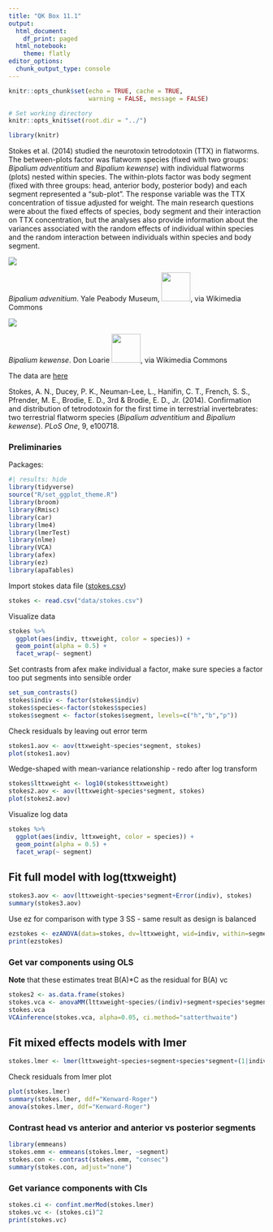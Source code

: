 ```yaml
---
title: "QK Box 11.1"
output:
  html_document:
    df_print: paged
  html_notebook:
    theme: flatly
editor_options:
  chunk_output_type: console
---
```


```r
knitr::opts_chunk$set(echo = TRUE, cache = TRUE, 
                      warning = FALSE, message = FALSE)

# Set working directory
knitr::opts_knit$set(root.dir = "../")

library(knitr)
```

Stokes et al. (2014) studied the neurotoxin tetrodotoxin (TTX) in flatworms. The between-plots factor was flatworm species (fixed with two groups: *Bipalium adventitium* and *Bipalium kewense*) with individual flatworms (plots) nested within species. The within-plots factor was body segment (fixed with three groups: head, anterior body, posterior body) and each segment represented a "sub-plot". The response variable was the TTX concentration of tissue adjusted for weight. The main research questions were about the fixed effects of species, body segment and their interaction on TTX concentration, but the analyses also provide information about the variances associated with the random effects of individual within species and the random interaction between individuals within species and body segment.

[![](../media/Bipalium_adventitium_(YPM_IZ_046916)_01.jpeg)](https://commons.wikimedia.org/wiki/File:Bipalium_adventitium_(YPM_IZ_046916)_01.jpeg)

*Bipalium advenitium*. Yale Peabody Museum, ![](../media/cc-zero.png){width="57"}, via Wikimedia Commons

[![](../media/Bipalium_kewense_Kauai.jpg)](https://commons.wikimedia.org/wiki/File:Bipalium_kewense_Kauai.jpg)

*Bipalium kewense*. Don Loarie [![](../media/by.png){width="57"}](https://creativecommons.org/licenses/by/4.0), via Wikimedia Commons

The data are [here](https://doi.org/10.1371/journal.pone.0100718)

Stokes, A. N., Ducey, P. K., Neuman-Lee, L., Hanifin, C. T., French, S. S., Pfrender, M. E., Brodie, E. D., 3rd & Brodie, E. D., Jr. (2014). Confirmation and distribution of tetrodotoxin for the first time in terrestrial invertebrates: two terrestrial flatworm species (*Bipalium adventitium* and *Bipalium kewense*). *PLoS One*, 9, e100718.

### Preliminaries

Packages:

```r
#| results: hide
library(tidyverse)
source("R/set_ggplot_theme.R")
library(broom)
library(Rmisc)
library(car)
library(lme4)
library(lmerTest)
library(nlme)
library(VCA)
library(afex)
library(ez)
library(apaTables)
```

Import stokes data file ([stokes.csv](data/stokes.csv))

```r
stokes <- read.csv("data/stokes.csv")
```

Visualize data

```r
stokes %>% 
  ggplot(aes(indiv, ttxweight, color = species)) + 
  geom_point(alpha = 0.5) + 
  facet_wrap(~ segment)
```

Set contrasts from afex make individual a factor, make sure species a factor too put segments into sensible order

```r
set_sum_contrasts()
stokes$indiv <- factor(stokes$indiv)
stokes$species<-factor(stokes$species)
stokes$segment <- factor(stokes$segment, levels=c("h","b","p"))
```

Check residuals by leaving out error term

```r
stokes1.aov <- aov(ttxweight~species*segment, stokes)
plot(stokes1.aov)
```

Wedge-shaped with mean-variance relationship - redo after log transform

```r
stokes$lttxweight <- log10(stokes$ttxweight)
stokes2.aov <- aov(lttxweight~species*segment, stokes)
plot(stokes2.aov)
```

Visualize log data

```r
stokes %>% 
  ggplot(aes(indiv, lttxweight, color = species)) + 
  geom_point(alpha = 0.5) + 
  facet_wrap(~ segment)
```

## Fit full model with log(ttxweight)

```r
stokes3.aov <- aov(lttxweight~species*segment+Error(indiv), stokes)
summary(stokes3.aov)
```

Use ez for comparison with type 3 SS - same result as design is balanced

```r
ezstokes <- ezANOVA(data=stokes, dv=lttxweight, wid=indiv, within=segment, between=species, type=3)
print(ezstokes)
```

### Get var components using OLS

**Note** that these estimates treat B(A)\*C as the residual for B(A) vc

```r
stokes2 <- as.data.frame(stokes)
stokes.vca <- anovaMM(lttxweight~species/(indiv)+segment+species*segment, NegVC=TRUE, stokes2)
stokes.vca
VCAinference(stokes.vca, alpha=0.05, ci.method="satterthwaite")
```

## Fit mixed effects models with lmer

```r
stokes.lmer <- lmer(lttxweight~species+segment+species*segment+(1|indiv), REML=TRUE, stokes)
```

Check residuals from lmer plot

```r
plot(stokes.lmer)
summary(stokes.lmer, ddf="Kenward-Roger")
anova(stokes.lmer, ddf="Kenward-Roger")
```

### Contrast head vs anterior and anterior vs posterior segments

```r
library(emmeans)
stokes.emm <- emmeans(stokes.lmer, ~segment)
stokes.con <- contrast(stokes.emm, "consec")
summary(stokes.con, adjust="none")
```

### Get variance components with CIs

```r
stokes.ci <- confint.merMod(stokes.lmer)
stokes.vc <- (stokes.ci)^2
print(stokes.vc)
```
